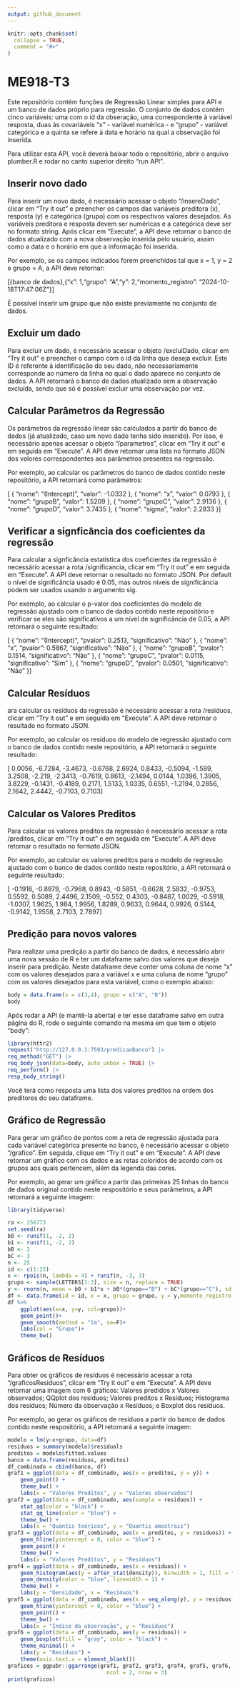 ```yaml
---
output: github_document
---
```


```r
knitr::opts_chunk$set(
  collapse = TRUE,
  comment = "#>"
)
```



# ME918-T3

Este repositório contém funções de Regressão Linear simples para API e um banco de dados próprio para regressão. O conjunto de dados contém cinco variáveis: uma com o id da obseração, uma correspondente à variável resposta, duas às covariáveis "x" - variável numérica - e "grupo" - variável categórica e a quinta se refere à data e horário na qual a observação foi inserida.

Para utilizar esta API, você deverá baixar todo o repositório, abrir o arquivo plumber.R e rodar no canto superior direito "run API". 

## Inserir novo dado

Para inserir um novo dado, é necessário acessar o objeto "/insereDado", clicar em "Try it out" e preencher os campos das variáveis preditora (x), resposta (y) e categórica (grupo) com os respectivos valores desejados. As variáveis preditora e resposta devem ser numéricas e a categórica deve ser no formato string. Após clicar em "Execute", a API deve retornar o banco de dados atualizado com a nova observação inserida pelo usuário, assim como a data e o horário em que a informação foi inserida.

Por exemplo, se os campos indicados forem preenchidos tal que x = 1, y = 2 e grupo = A, a API deve retornar:

[{banco de dados},{"x": 1,"grupo": "A","y": 2,"momento_registro": "2024-10-18T17:47:06Z"}]

É possível inserir um grupo que não existe previamente no conjunto de dados.



## Excluir um dado
Para excluir um dado, é necessário acessar o objeto /excluiDado, clicar em "Try it out" e preencher o campo com o id da linha que deseja excluir. Este ID é referente à identificação do seu dado, não necessariamente corresponde ao número da linha no qual o dado aparece no conjunto de dados. A API retornará o banco de dados atualizado sem a observação excluída, sendo que só é possível excluir uma observação por vez.



## Calcular Parâmetros da Regressão

Os parâmetros da regressão linear são calculados a partir do banco de dados (já atualizado, caso um novo dado tenha sido inserido). Por isso, é necessário apenas acessar o objeto "/parametros", clicar em "Try it out" e em seguida em "Execute".  A API deve retornar uma lista no formato JSON dos valores correspondentes aos parâmetros presentes na regressão.

Por exemplo, ao calcular os parâmetros do banco de dados contido neste repositório, a API retornará como parâmetros:

[
  {
    "nome": "(Intercept)",
    "valor": -1.0332
  },
  {
    "nome": "x",
    "valor": 0.0793
  },
  {
    "nome": "grupoB",
    "valor": 1.5209
  },
  {
    "nome": "grupoC",
    "valor": 2.9136
  },
  {
    "nome": "grupoD",
    "valor": 3.7435
  },
  {
    "nome": "sigma",
    "valor": 2.2833
  }
]

## Verificar a signficância dos coeficientes da regressão

Para calcular a signficância estatística dos coeficientes da regressão é necessário acessar a rota /significancia, clicar em "Try it out" e em seguida em "Execute". A API deve retornar o resultado no formato JSON. Por default o nível de significância usado é 0.05, mas outros níveis de significância podem ser usados usando o argumento sig. 

Por exemplo, ao calcular o p-valor dos coeficientes do modelo de regressão ajustado com o banco de dados contido neste repositório e verificar se eles são significativos a um nível de significância de 0.05, a API retornará o seguinte resultado:

[
  {
    "nome": "(Intercept)",
    "pvalor": 0.2513,
    "significativo": "Não"
  },
  {
    "nome": "x",
    "pvalor": 0.5867,
    "significativo": "Não"
  },
  {
    "nome": "grupoB",
    "pvalor": 0.1514,
    "significativo": "Não"
  },
  {
    "nome": "grupoC",
    "pvalor": 0.0115,
    "significativo": "Sim"
  },
  {
    "nome": "grupoD",
    "pvalor": 0.0501,
    "significativo": "Não"
  }
]



## Calcular Resíduos
ara calcular os resíduos da regressão é necessário acessar a rota /residuos, clicar em "Try it out" e em seguida em "Execute". A API deve retornar o resultado no formato JSON.

Por exemplo, ao calcular os resíduos do modelo de regressão ajustado com o banco de dados contido neste repositório, a API retornará o seguinte resultado:

[
  0.0056,
  -6.7284,
  -3.4673,
  -0.6768,
  2.6924,
  0.8433,
  -0.5094,
  -1.599,
  3.2508,
  -2.219,
  -2.3413,
  -0.7619,
  0.8613,
  -2.1494,
  0.0144,
  1.0396,
  1.3905,
  3.8229,
  -0.1431,
  -0.4189,
  0.2171,
  1.5133,
  1.0335,
  0.6551,
  -1.2194,
  0.2856,
  2.1642,
  2.4442,
  -0.7103,
  0.7103
]




## Calcular os Valores Preditos
Para calcular os valores preditos da regressão é necessário acessar a rota /preditos, clicar em "Try it out" e em seguida em "Execute". A API deve retornar o resultado no formato JSON.

Por exemplo, ao calcular os valores preditos para o modelo de regressão ajustado com o banco de dados contido neste repositório, a API retornará o seguinte resultado:

[
  -0.1916,
  -0.8979,
  -0.7968,
  0.8943,
  -0.5851,
  -0.6628,
  2.5832,
  -0.9753,
  0.5592,
  0.5089,
  2.4496,
  2.1509,
  -0.552,
  0.4303,
  -0.8487,
  1.0029,
  -0.5918,
  -1.0307,
  1.9625,
  1.984,
  1.9956,
  1.8289,
  0.9633,
  0.9644,
  0.9926,
  0.5144,
  -0.9142,
  1.9558,
  2.7103,
  2.7897
]



## Predição para novos valores

Para realizar uma predição a partir do banco de dados, é necessário abrir uma nova sessão de R e ter um dataframe salvo dos valores que deseja inserir para predição. Neste dataframe deve conter uma coluna de nome "x" com os valores desejados para a variável x e uma coluna de nome "grupo" com os valores desejados para esta variável, como o exemplo abaixo:

```r
body = data.frame(x = c(3,4), grupo = c("A", "B"))
body
```

Após rodar a API (e mantê-la aberta) e ter esse dataframe salvo em outra página do R, rode o seguinte comando na mesma em que tem o objeto "body":
```r
library(httr2)
request("http://127.0.0.1:7593/predicaoBanco") |>
req_method("GET") |>
req_body_json(data=body, auto_unbox = TRUE) |>
req_perform() |>
resp_body_string()
```
Você terá como resposta uma lista dos valores preditos na ordem dos preditores do seu dataframe. 


## Gráfico de Regressão

Para gerar um gráfico de pontos com a reta de regressão ajustada para cada variável categórica presente no banco, é necessário acessar o objeto "/grafico". Em seguida, clique em "Try it out" e em "Execute". A API deve retornar um gráfico com os dados e as retas coloridos de acordo com os grupos aos quais pertencem, além da legenda das cores.

Por exemplo, ao gerar um gráfico a partir das primeiras 25 linhas do banco de dados original contido neste respositório e seus parâmetros, a API retornará a seguinte imagem:

```r
library(tidyverse)
```
```r
ra <- 256773
set.seed(ra)
b0 <- runif(1, -2, 2)
b1 <- runif(1, -2, 2)
bB <- 2
bC <- 3
n <- 25
id <- c(1:25)
x <- rpois(n, lambda = 4) + runif(n, -3, 3)
grupo <- sample(LETTERS[1:3], size = n, replace = TRUE)
y <- rnorm(n, mean = b0 + b1*x + bB*(grupo=="B") + bC*(grupo=="C"), sd = 2)
df <- data.frame(id = id, x = x, grupo = grupo, y = y,momento_registro = lubridate::now())
df %>%
    ggplot(aes(x=x, y=y, col=grupo))+
    geom_point()+
    geom_smooth(method = "lm", se=F)+
    labs(col = "Grupo")+
    theme_bw()
```

## Gráficos de Resíduos 

Para obter os gráficos de resíduos é necessário acessar a rota "/graficosResiduos", clicar em "Try it out" e em "Execute". A API deve retornar uma imagem com 6 gráficos: Valores predidos x Valores observados; QQplot dos resíduos; Valores preditos x Resíduos; Histograma dos resíduos; Número da observação x Resíduos; e Boxplot dos resíduos. 

Por exemplo, ao gerar os gráficos de resíduos a partir do banco de dados contido neste respositório, a API retornará a seguinte imagem:

```r
modelo = lm(y~x+grupo, data=df)
residuos = summary(modelo)$residuals
preditos = modelo$fitted.values
banco = data.frame(residuos, preditos)
df_combinado = cbind(banco, df)
graf1 = ggplot(data = df_combinado, aes(x = preditos, y = y)) +
    geom_point() +
    theme_bw() +
    labs(x = "Valores Preditos", y = "Valores observados")
graf2 = ggplot(data = df_combinado, aes(sample = residuos)) +
    stat_qq(color = "black") +
    stat_qq_line(color = "blue") +
    theme_bw() +
    labs(x = "Quantis teóricos", y = "Quantis amostrais")
graf3 = ggplot(data = df_combinado, aes(x = preditos, y = residuos)) +
    geom_hline(yintercept = 0, color = "blue") +
    geom_point() +
    theme_bw() +
    labs(x = "Valores Preditos", y = "Resíduos")
graf4 = ggplot(data = df_combinado, aes(x = residuos)) +
    geom_histogram(aes(y = after_stat(density)), binwidth = 1, fill = "gray", color = "black") +
    geom_density(color = "blue", linewidth = 1) +
    theme_bw() +
    labs(y = "Densidade", x = "Resíduos")
graf5 = ggplot(data = df_combinado, aes(x = seq_along(y), y = residuos)) +
    geom_hline(yintercept = 0, color = "blue") +
    geom_point() +
    theme_bw() +
    labs(x = "Índice da observação", y = "Resíduos")
graf6 = ggplot(data = df_combinado, aes(y = residuos)) +
    geom_boxplot(fill = "gray", color = "black") +
    theme_minimal() +
    labs(y = "Resíduos") +
    theme(axis.text.x = element_blank())
graficos = ggpubr::ggarrange(graf1, graf2, graf3, graf4, graf5, graf6,
                               ncol = 2, nrow = 3)
print(graficos)
```




